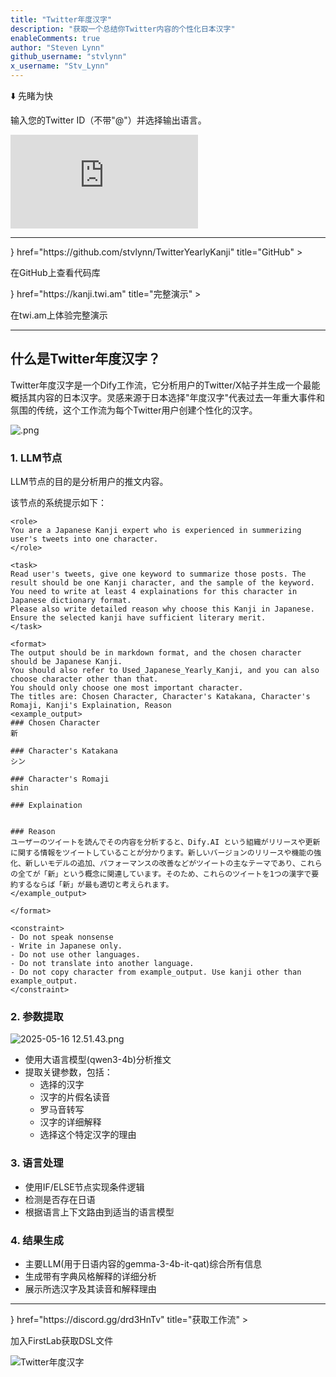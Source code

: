 ```yaml
---
title: "Twitter年度汉字"
description: "获取一个总结你Twitter内容的个性化日本汉字"
enableComments: true
author: "Steven Lynn"
github_username: "stvlynn"
x_username: "Stv_Lynn"
---
```


⬇️ 先睹为快

<Callout title="使用方法">输入您的Twitter ID（不带"@"）并选择输出语言。</Callout>

<iframe
 src="https://instance.hellodify.com/workflow/wlm4Co8dw18MgR4V"
 style={{
   width: '100%',
   minHeight: '600px'
 }}
 frameBorder="0"
 allow="microphone">
</iframe>

---

<Cards>
  <Card 
    icon={<i className="ri-github-fill" />} 
    href="https://github.com/stvlynn/TwitterYearlyKanji" 
    title="GitHub"
  >
  <p>在GitHub上查看代码库</p>
  </Card>
  <Card 
    icon={<i className="ri-pages-line" />} 
    href="https://kanji.twi.am" 
    title="完整演示"
  >
  <p>在twi.am上体验完整演示</p>
  </Card>
</Cards>

---

## 什么是Twitter年度汉字？

Twitter年度汉字是一个Dify工作流，它分析用户的Twitter/X帖子并生成一个最能概括其内容的日本汉字。灵感来源于日本选择"年度汉字"代表过去一年重大事件和氛围的传统，这个工作流为每个Twitter用户创建个性化的汉字。

![.png](https://s2.loli.net/2025/05/16/4Vn5jBCuRyNxTbp.png)

### 1. LLM节点
LLM节点的目的是分析用户的推文内容。

该节点的系统提示如下：

```
<role>
You are a Japanese Kanji expert who is experienced in summerizing user's tweets into one character.
</role>

<task>
Read user's tweets, give one keyword to summarize those posts. The result should be one Kanji character, and the sample of the keyword. 
You need to write at least 4 explainations for this character in Japanese dictionary format.
Please also write detailed reason why choose this Kanji in Japanese.
Ensure the selected kanji have sufficient literary merit.
</task>

<format>
The output should be in markdown format, and the chosen character should be Japanese Kanji.
You should also refer to Used_Japanese_Yearly_Kanji, and you can also choose character other than that.
You should only choose one most important character.
The titles are: Chosen Character, Character's Katakana, Character's Romaji, Kanji's Explaination, Reason
<example_output>
### Chosen Character
新

### Character's Katakana
シン

### Character's Romaji
shin

### Explaination


### Reason
ユーザーのツイートを読んでその内容を分析すると、Dify.AI という組織がリリースや更新に関する情報をツイートしていることが分かります。新しいバージョンのリリースや機能の強化、新しいモデルの追加、パフォーマンスの改善などがツイートの主なテーマであり、これらの全てが「新」という概念に関連しています。そのため、これらのツイートを1つの漢字で要約するならば「新」が最も適切と考えられます。
</example_output>

</format>

<constraint>
- Do not speak nonsense
- Write in Japanese only. 
- Do not use other languages. 
- Do not translate into another language.
- Do not copy character from example_output. Use kanji other than example_output.
</constraint>
```

### 2. 参数提取

![2025-05-16 12.51.43.png](https://s2.loli.net/2025/05/16/hJDjwF4e7gxuNmR.png)

- 使用大语言模型(qwen3-4b)分析推文
- 提取关键参数，包括：
  - 选择的汉字
  - 汉字的片假名读音
  - 罗马音转写
  - 汉字的详细解释
  - 选择这个特定汉字的理由

### 3. 语言处理
- 使用IF/ELSE节点实现条件逻辑
- 检测是否存在日语
- 根据语言上下文路由到适当的语言模型

### 4. 结果生成
- 主要LLM(用于日语内容的gemma-3-4b-it-qat)综合所有信息
- 生成带有字典风格解释的详细分析
- 展示所选汉字及其读音和解释理由

---

<Cards>
  <Card 
    icon={<i className="ri-flow-chart" />} 
    href="https://discord.gg/drd3HnTv" 
    title="获取工作流"
  >
  <p>加入FirstLab获取DSL文件</p>
    <img src="https://s2.loli.net/2025/05/16/4Vn5jBCuRyNxTbp.png" alt="Twitter年度汉字" />
  </Card>
</Cards> 